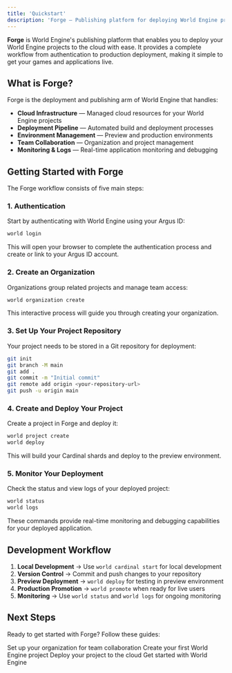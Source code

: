 ```yaml
---
title: 'Quickstart'
description: 'Forge — Publishing platform for deploying World Engine projects'
---
```


**Forge** is World Engine's publishing platform that enables you to deploy your World Engine projects to the cloud with ease. It provides a complete workflow from authentication to production deployment, making it simple to get your games and applications live.

## What is Forge?

Forge is the deployment and publishing arm of World Engine that handles:

- **Cloud Infrastructure** — Managed cloud resources for your World Engine projects
- **Deployment Pipeline** — Automated build and deployment processes
- **Environment Management** — Preview and production environments
- **Team Collaboration** — Organization and project management
- **Monitoring & Logs** — Real-time application monitoring and debugging

## Getting Started with Forge

The Forge workflow consists of five main steps:

### 1. Authentication

Start by authenticating with World Engine using your Argus ID:

```bash
world login
```

This will open your browser to complete the authentication process and create or link to your Argus ID account.

### 2. Create an Organization

Organizations group related projects and manage team access:

```bash
world organization create
```

This interactive process will guide you through creating your organization.

### 3. Set Up Your Project Repository

Your project needs to be stored in a Git repository for deployment:

```bash
git init
git branch -M main
git add .
git commit -m "Initial commit"
git remote add origin <your-repository-url>
git push -u origin main
```

### 4. Create and Deploy Your Project

Create a project in Forge and deploy it:

```bash
world project create
world deploy
```

This will build your Cardinal shards and deploy to the preview environment.

### 5. Monitor Your Deployment

Check the status and view logs of your deployed project:

```bash
world status
world logs
```

These commands provide real-time monitoring and debugging capabilities for your deployed application.

## Development Workflow

1. **Local Development** → Use `world cardinal start` for local development
2. **Version Control** → Commit and push changes to your repository
3. **Preview Deployment** → `world deploy` for testing in preview environment
4. **Production Promotion** → `world promote` when ready for live users
5. **Monitoring** → Use `world status` and `world logs` for ongoing monitoring

## Next Steps

Ready to get started with Forge? Follow these guides:

<CardGroup cols={2}>
  <Card title="Create Organization" icon="users" href="/forge/organization">
    Set up your organization for team collaboration
  </Card>
  <Card title="Create Project" icon="folder" href="/forge/project">
    Create your first World Engine project
  </Card>
  <Card title="Deploy Project" icon="rocket" href="/forge/deployment">
    Deploy your project to the cloud
  </Card>
  <Card title="Installation & Setup" icon="play" href="/setup">
    Get started with World Engine
  </Card>
</CardGroup>
